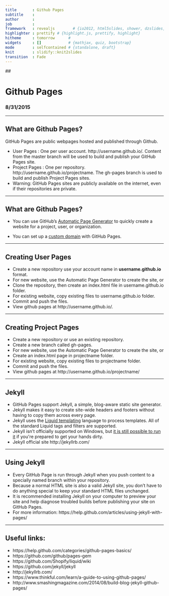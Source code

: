 ```yaml
---
title       : Github Pages
subtitle    : 
author      : 
job         : 
framework   : revealjs        # {io2012, html5slides, shower, dzslides, ...}
highlighter : prettify # {highlight.js, prettify, highlight}
hitheme     : tomorrow      # 
widgets     : []            # {mathjax, quiz, bootstrap}
mode        : selfcontained # {standalone, draft}
knit        : slidify::knit2slides
transition  : Fade
---
```


## <h1>Github Pages</h1>
<h3>8/31/2015</h3>

---

## What are Github Pages?

GitHub Pages are public webpages hosted and published through Github.

- User Pages : One per user account. http://username.github.io/. Content from the master branch will be used to build and publish your GitHub Pages site.
- Project Pages : One per repository. http://username.github.io/projectname. The gh-pages branch is used to build and publish Project Pages sites.
- Warning: GitHub Pages sites are publicly available on the internet, even if their repositories are private.

---

## What are Github Pages?

- You can use GitHub's [Automatic Page Generator](https://help.github.com/articles/creating-pages-with-the-automatic-generator/) to quickly create a website for a project, user, or organization.

- You can set up a [custom domain](https://help.github.com/articles/about-custom-domains-for-github-pages-sites/) with GitHub Pages.

---

## Creating User Pages

- Create a new repository use your account name in **username.github.io** format. 
- For new website, use the Automatic Page Generator to create the site, or
- Clone the repository, then create an index.html file in username.github.io folder.
- For existing website, copy existing files to username.github.io folder.
- Commit and push the files.
- View github pages at http://username.github.io/.

---

## Creating Project Pages

- Create a new repository or use an existing repository.
- Create a new branch called gh-pages.
- For new website, use the Automatic Page Generator to create the site, or
- Create an index.html page in projectname folder.
- For existing website, copy existing files to projectname folder.
- Commit and push the files.
- View github pages at http://username.github.io/projectname/

---

## Jekyll

- GitHub Pages support Jekyll, a simple, blog-aware static site generator.
- Jekyll makes it easy to create site-wide headers and footers without having to copy them across every page.
- Jekyll uses the [Liquid templating](https://github.com/Shopify/liquid/wiki) language to process templates. All of the standard Liquid tags and filters are supported.
- Jekyll isn’t officially supported on Windows, but [it is still possible to run it](http://jekyllrb.com/docs/windows/#installation) if you&#39;re prepared to get your hands dirty.
- Jekyll official site http://jekyllrb.com/

---

## Using Jekyll

- Every GitHub Page is run through Jekyll when you push content to a specially named branch within your repository.
- Because a normal HTML site is also a valid Jekyll site, you don't have to do anything special to keep your standard HTML files unchanged.
- It is recommended installing Jekyll on your computer to preview your site and help diagnose troubled builds before publishing your site on GitHub Pages.
- For more information: https://help.github.com/articles/using-jekyll-with-pages/


---
## Useful links:

- https://help.github.com/categories/github-pages-basics/
- https://github.com/github/pages-gem
- https://github.com/Shopify/liquid/wiki
- https://github.com/jekyll/jekyll
- http://jekyllrb.com/
- https://www.thinkful.com/learn/a-guide-to-using-github-pages/
- http://www.smashingmagazine.com/2014/08/build-blog-jekyll-github-pages/